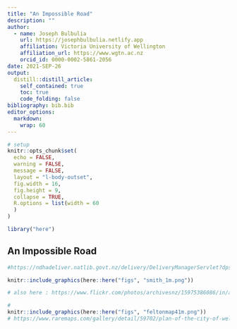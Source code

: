 ```yaml
---
title: "An Impossible Road"
description: ""
author:
  - name: Joseph Bulbulia
    url: https://josephbulbulia.netlify.app
    affiliation: Victoria University of Wellington
    affiliation_url: https://www.wgtn.ac.nz
    orcid_id: 0000-0002-5861-2056
date: 2021-SEP-26
output:
  distill::distill_article:
    self_contained: true
    toc: true
    code_folding: false
bibliography: bib.bib
editor_options: 
  markdown: 
    wrap: 60
---
```


```r
# setup
knitr::opts_chunk$set(
  echo = FALSE,
  warning = FALSE,
  message = FALSE,
  layout = "l-body-outset",
  fig.width = 16,
  fig.height = 9,
  collapse = TRUE,
  R.options = list(width = 60
  )
)

library("here")

```

## An Impossible Road

```r
#https://ndhadeliver.natlib.govt.nz/delivery/DeliveryManagerServlet?dps_pid=IE272657

knitr::include_graphics(here::here("figs", "smith_1m.png"))

# also here : https://www.flickr.com/photos/archivesnz/15975386086/in/album-72157649292890288/

```




```r
# 
knitr::include_graphics(here::here("figs", "feltonmap41m.png"))
# https://www.raremaps.com/gallery/detail/59702/plan-of-the-city-of-wellington-port-nicholson-the-first-pr-mathew

```


<!-- ```{r darnoc, fig.cap="Northern section of Lambton Quay with bush-clad hills above The Terrace and the position of houses along the waterfront and inscribed Major Durie. 1877"} -->
<!-- # Darnoc, N S, fl 1877 :New plan, proposed extension of the city of Wellington [ms map] By N....S Darnoc, practical architect, 1877. -->
<!-- knitr::include_graphics(here::here("figs", "darnoc77.png")) -->
<!-- # https://tiaki.natlib.govt.nz/#details=ecatalogue.260915 -->
<!-- ``` -->
